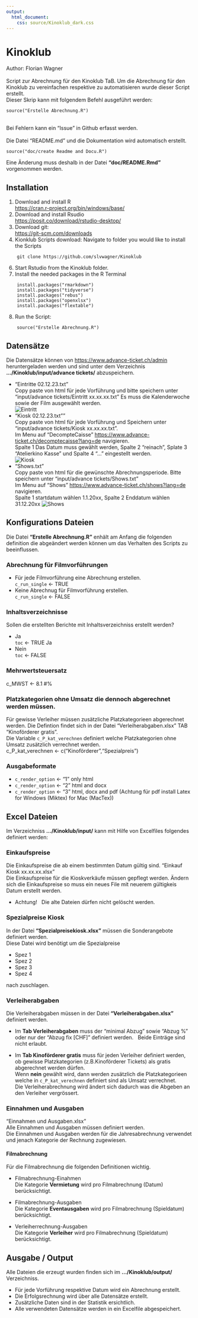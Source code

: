 ```yaml
---
output: 
  html_document:
    css: source/Kinoklub_dark.css
---
```


# Kinoklub
Author: Florian Wagner \
\
Script zur Abrechnung für den Kinoklub TaB. 
Um die Abrechnung für den Kinoklub zu vereinfachen respektive zu automatisieren wurde dieser Script erstellt. \
Dieser Skrip kann mit folgendem Befehl ausgeführt werden:
```
source("Erstelle Abrechnung.R")
```
\
Bei Fehlern kann ein "Issue" in Github erfasst werden. \
\
Die Datei "README.md" und die Dokumentation wird automatisch erstellt. 
```
source("doc/create Readme and Docu.R")
```

Eine Änderung  muss deshalb in der Datei **"doc/README.Rmd"** vorgenommen werden.  

## Installation

1.  Download and install R \
    <https://cran.r-project.org/bin/windows/base/>
2.  Download and install Rsudio \
    <https://posit.co/download/rstudio-desktop/>
3.  Download git: \
    <https://git-scm.com/downloads>
5.  Kionklub Scripts download:
    Navigate to folder you would like to install the Scripts
```
    git clone https://github.com/slvwagner/Kinoklub
```
6.  Start Rstudio from the Kinoklub folder.
7.  Install the needed packages in the R Terminal
```
    install.packages("rmarkdown")
    install.packages("tidyverse")
    install.packages("rebus")
    install.packages("openxlsx")
    install.packages("flextable")
```
8.  Run the Script:
```
    source("Erstelle Abrechnung.R")
```

## Datensätze

Die Datensätze können von <https://www.advance-ticket.ch/admin> heruntergeladen werden und sind unter dem Verzeichnis
**.../Kinoklub/input/advance tickets/** abzuspeichern.

-   "Eintritte 02.12.23.txt" \
    Copy paste von html für jede Vorführung und bitte speichern unter "input/advance tickets/Eintritt xx.xx.xx.txt"
    Es muss die Kalenderwoche sowie der Film ausgewählt werden. \
    ![Eintritt](doc/eintritt.png)
-   "Kiosk 02.12.23.txt"" \
    Copy paste von html für jede Vorführung und Speichern unter "input/advance tickets/Kiosk xx.xx.xx.txt". \
    Im Menu auf "DecompteCaisse" <https://www.advance-ticket.ch/decomptecaisse?lang=de> navigieren.   
    Spalte 1 Das Datum muss gewählt werden, Spalte 2 "reinach", Splate 3 "Atelierkino Kasse" und Spalte 4 "..." eingestellt werden. \
    ![Kiosk](doc/Kiosk.png)
-   "Shows.txt" \
    Copy paste von html für die gewünschte Abrechnungsperiode. Bitte speichern unter "input/advance tickets/Shows.txt" \
    Im Menu auf "Shows" <https://www.advance-ticket.ch/shows?lang=de> navigieren. \
    Spalte 1 startdatum wählen 1.1.20xx, Spalte 2 Enddatum wählen 31.12.20xx
    ![Shows](doc/shows.png)

## Konfigurations Dateien

Die Datei **"Erstelle Abrechnung.R"** enhält am Anfang die folgenden definition die abgeändert werden können um das Verhalten des Scripts zu beeinflussen.

### Abrechnung für Filmvorführungen
-   Für jede Filmvorführung eine Abrechnung erstellen. \
    `c_run_single` <- TRUE  
-   Keine Abrechnug für Filmvorführung  erstellen. \
    `c_run_single` <- FALSE  

### Inhaltsverzeichnisse 
Sollen die erstellten Berichte mit Inhaltsverzeichniss erstellt werden?

-   Ja \
    `toc` <- TRUE Ja
-   Nein \
    `toc` <- FALSE

### Mehrwertsteuersatz
c_MWST <- 8.1 #%

### Platzkategorien ohne Umsatz die dennoch abgerechnet werden müssen.
Für gewisse Verleiher müssen zusätzliche Platzkategorieen abgerechnet werden. Die Defintion findet sich in der Datei "Verleiherabgaben.xlsx" TAB "Kinoförderer gratis".   \
Die Variable  `c_P_kat_verechnen` definiert welche Platzkategorien ohne Umsatz zusätzlich verrechnet werden.  \
c_P_kat_verechnen <- c("Kinoförderer","Spezialpreis")
\ 

### Ausgabeformate

-   `c_render_option` <- "1"  only html
-   `c_render_option` <- "2"  html and docx
-   `c_render_option` <- "3"  html, docx and pdf (Achtung für pdf install Latex for Windows (Miktex) for Mac (MacTex))
 


## Excel Dateien 
Im Verzeichniss **.../Kinoklub/input/** kann mit Hilfe von Excelfiles folgendes definiert werden:

### Einkaufspreise 
Die Einkaufspreise die ab einem bestimmten Datum gültig sind. "Einkauf Kiosk xx.xx.xx.xlsx" \
Die Einkaufspreise für die Kioskverkäufe müssen gepflegt werden. Ändern sich die Einkaufspreise so muss ein neues File mit neuerem gültigkeis Datum erstellt werden. \

-   Achtung! \ 
    Die alte Dateien dürfen nicht gelöscht werden.


### Spezialpreise Kiosk
In der Datei **"Spezialpreisekiosk.xlsx"** müssen die Sonderangebote definiert werden. \
Diese Datei wird benötigt um die Spezialpreise 

-   Spez 1  
-   Spez 2  
-   Spez 3 
-   Spez 4 

nach zuschlagen. 


### Verleiherabgaben    
Die Verleiherabgaben müssen in der Datei **"Verleiherabgaben.xlsx"** definiert werden. \

-   Im **Tab Verleiherabgaben** muss der "minimal Abzug" sowie "Abzug %" oder nur der "Abzug fix [CHF]" definiert werden. \ 
    Beide Einträge sind nicht erlaubt. 
    
-   Im **Tab Kinoförderer gratis** muss für jeden Verleiher definiert werden, ob gewisse Platzkategorien (z.B.Kinoförderer Tickets) als gratis abgerechnet werden dürfen. \
    Wenn **nein** gewählt wird, dann werden zusätzlich die Platzkategorieen  welche in `c_P_kat_verechnen` definiert sind als Umsatz verrechnet.  \
    Die Verleiherabrechnung wird ändert sich dadurch  was die Abgeben an den Verleiher vergrössert. 

### Einnahmen und Ausgaben
"Einnahmen und Ausgaben.xlsx" \
Alle Einnahmen und Ausgaben müssen definiert werden. \
Die Einnahmen und Ausgaben werden für die Jahresabrechnung verwendet und jenach Kategorie der Rechnung zugewiesen. 


#### Filmabrechnung
Für die Filmabrechnung die folgenden Definitionen wichtig.

-   Filmabrechnung-Einahmen \
    Die Kategorie **Vermietung**  wird  pro Filmabrechnung (Datum) berücksichtigt. \
    
-   Filmabrechnung-Ausgaben \
    Die Kategorie **Eventausgaben** wird  pro Filmabrechnung (Spieldatum) berücksichtigt. \
    
-   Verleiherrechnung-Ausgaben \
    Die Kategorie **Verleiher** wird pro Filmabrechnung (Spieldatum) berücksichtigt. \
    

## Ausgabe / Output 
Alle Dateien die erzeugt wurden finden sich im **.../Kinoklub/output/** Verzeichniss.

- Für jede Vorführung respektive Datum wird ein Abrechnung erstellt.
- Die Erfolgsrechnung wird über alle Datensätze erstellt.
- Zusätzliche Daten sind in der Statistik ersichtlich.
- Alle verwendeten Datensätze werden in ein Excelfile abgespeichert.


